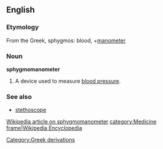 ==English==
===Etymology===
From the Greek, sphygmos: blood, +[[manometer]]

===Noun===
'''sphygmomanometer'''
# A device used to measure [[blood pressure]].

=== See also ===
*[[stethoscope]]
[[:w:sphygmomanometer|Wikipedia article on sphygmomanometer]]
[[category:Medicine]]
[[image:wiki.png|frame|Wikipedia Encyclopedia]]
[[Category:Greek derivations]]